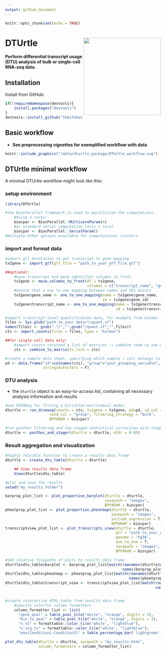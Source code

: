 ```yaml
---
output: github_document
---
```


```r
knitr::opts_chunk$set(echo = TRUE)
```

# DTUrtle <img src="inst/logo/logo.svg" align="right" alt="" width="250"/>

**Perform differential transcript usage (DTU) analysis of bulk or single-cell RNA-seq data.**

## Installation

Install from GitHub:

```r
if(!requireNamespace(devtools){
    install.packages("devtools")
}
devtools::install_github("TobiTekath/DTUrtle")
```

## Basic workflow

- **See preprocessing vignettes for exemplified workflow with data**

```r
knitr::include_graphics("/data/dturtle_package/DTUrtle_workflow.svg")
```


## DTUrtle minimal workflow

A minimal DTUrtle workflow might look like this:


### setup environment

```r
library(DTUrtle)

#the BiocParallel framework is used to parallelize the computations.
    #Using 4 cores:
    biocpar <- BiocParallel::MulticoreParam(4)
    #or standard serial computation (only 1 core)
    biocpar <- BiocParallel::SerialParam()
#multiple other options available for computational clusters.
```

### import and format data

```r
#import gtf Annotation to get transcript to gene mapping
tx2gene <- import_gtf(gtf_file = "path_to_your_gtf_file.gtf")

##optional:
    #move transcript and gene identifier columns to front
    tx2gene <- move_columns_to_front(df = tx2gene, 
                                     columns = c("transcript_name", "gene_name"))
    #ensure that a one to one mapping between names and IDs exists
    tx2gene$gene_name <- one_to_one_mapping(name = tx2gene$gene_name, 
                                            id = tx2gene$gene_id)
    tx2gene$transcript_name <- one_to_one_mapping(name = tx2gene$transcript_name, 
                                                  id = tx2gene$transcript_id)

#import transcript-level quantification data, for example from Salmon
files <- Sys.glob("path_to_your_data/*/quant.sf")
names(files) <- gsub(".*/","",gsub("/quant.sf","",files))
cts <- import_counts(files = files, type = "Salmon")

##for single-cell data only:
    #import counts returned a list of matrices -> combine them to one matrix
    cts <- combine_to_matrix(tx_list = cts)

#create a sample data sheet, specifying which sample / cell belongs to which group
pd <- data.frame("id"=colnames(cts), "group"="your_grouping_variable", 
                 stringsAsFactors = F)
```

### DTU analysis

- the `dturtle` object is an easy-to-access list, containing all necessary analysis information and results 

```r
#use DRIMSeq for fitting a Dirichlet-multinomial model
dturtle <- run_drimseq(counts = cts, tx2gene = tx2gene, pd=pd, id_col = "id",
                    cond_col = "group", filtering_strategy = "bulk", 
                    BPPARAM = biocpar)

#run posthoc filtering and two-staged statistical correction with stageR
dturtle <- posthoc_and_stager(dturtle = dturtle, ofdr = 0.05)

```


### Result aggregation and visualization

```r
#highly felxible function to create a results data frame
dturtle <- create_dtu_table(dturtle = dturtle)

    ## View results data frame
    View(dturtle$dtu_table)

#plot and save the results
setwd("my_results_folder")    

barprop_plot_list <- plot_proportion_barplot(dturtle = dturtle, 
                                             savepath = "images", 
                                             BPPARAM = biocpar)
pheatprop_plot_list <- plot_proportion_pheatmap(dturtle = dturtle, 
                                                savepath = "images", 
                                                include_expression = T, 
                                                BPPARAM = biocpar)
transcriptview_plot_list <- plot_transcripts_view(dturtle = dturtle, 
                                                  gtf = "path_to_your_gtf_file.gtf", 
                                                  genome = 'hg38', 
                                                  one_to_one = T,
                                                  savepath = "images", 
                                                  BPPARAM = biocpar)

#add relative filepaths of plots to results data frame
dturtle$dtu_table$barplot <- barprop_plot_list[match(rownames(dturtle$dtu_table),
                                                     names(barprop_plot_list))]
dturtle$dtu_table$pheatmap <- pheatprop_plot_list[match(rownames(dturtle$dtu_table),
                                                        names(pheatprop_plot_list))]
dturtle$dtu_table$transcript_view <- transcriptview_plot_list[match(rownames(dturtle$dtu_table),
                                                                    names(transcriptview_plot_list))]


#create interactive HTML-table from results data frame
    #specify colorful column formatters
    column_formatter_list <- list(
      "gene_qval" = table_pval_tile("white", "orange", digits = 3),
      "min_tx_qval" = table_pval_tile("white", "orange", digits = 3),
      "n_tx" = formattable::color_tile('white', "lightblue"),
      "n_sig_tx" = formattable::color_tile('white', "lightblue"),
      "max(Condition1-Condition2)" = table_percentage_bar('lightgreen', "#FF9999", digits=2))

plot_dtu_table(dturtle = dturtle, savepath = "my_results.html", 
               column_formatters = column_formatter_list)
```

